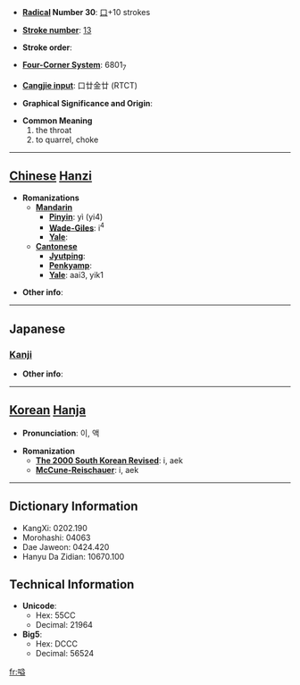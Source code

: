 * '''[[Wiktionary:Chinese radical index| Radical]] Number 30''': [[Wiktionary:Chinese radical index 口|口]]+10 strokes

* '''[[Wiktionary:Chinese total strokes index|Stroke number]]''': [[Wiktionary:Chinese total strokes index 13|13]]

* '''Stroke order''': 

* '''[[Wiktionary:Chinese four corner index|Four-Corner System]]''': 6801<sub>7</sub>

* '''[[Wiktionary:Chinese Cangjie index|Cangjie input]]''': 口廿金廿 (RTCT)

* '''Graphical Significance and Origin''': 

* '''Common Meaning'''
*#the throat
*# to quarrel, choke


----

== [[Chinese]] [[Hanzi]] ==

* '''Romanizations'''
** '''[[Mandarin]]'''
*** '''[[Pinyin]]''': yì (yi4)
*** '''[[Wade-Giles]]''': i<sup>4</sup>
*** '''[[Yale]]''': 
** '''[[Cantonese]]'''
*** '''[[Jyutping]]''':
*** '''[[Penkyamp]]''': 
*** '''[[Yale]]''': aai3, yik1

* '''Other info''': 

----

==Japanese==
===[[Kanji]]===
{{kanji|on readings=[[えき]] (eki), [[やく]] (yaku), [[あく]] (aku), [[あい]] (ai), [[えい]] (ei)
|kun readings=[[のど]] (nodo)
}}

* '''Other info''':  

----

== [[Korean]] [[Hanja]] ==

* '''Pronunciation''': 이, 액

* '''Romanization'''
** '''[[The 2000 South Korean Revised Romanization|The 2000 South Korean Revised]]''': i, aek
** '''[[McCune-Reischauer]]''': i, aek

----

== Dictionary Information ==

* KangXi: 0202.190
* Morohashi: 04063
* Dae Jaweon: 0424.420
* Hanyu Da Zidian: 10670.100

== Technical Information ==

* '''Unicode''':
** Hex: 55CC
** Decimal: 21964
* '''Big5''':
** Hex: DCCC
** Decimal: 56524

[[fr:嗌]]